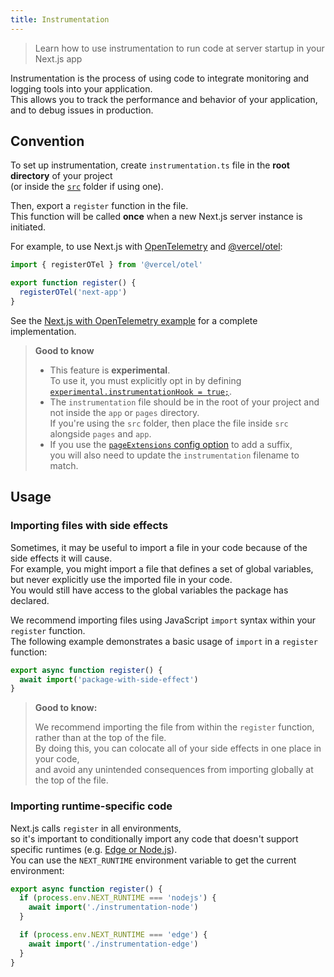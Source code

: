 ```yaml
---
title: Instrumentation
---
```


> Learn how to use instrumentation to run code at server startup in your Next.js app

Instrumentation is the process of using code to integrate monitoring and logging tools into your application.  
This allows you to track the performance and behavior of your application, and to debug issues in production.

## Convention

To set up instrumentation, create `instrumentation.ts` file in the **root directory** of your project  
(or inside the [`src`](/next-page/building-your-application/configuring/src-directory) folder if using one).

Then, export a `register` function in the file.  
This function will be called **once** when a new Next.js server instance is initiated.

For example, to use Next.js with [OpenTelemetry](https://opentelemetry.io/) and [@vercel/otel](https://vercel.com/docs/observability/otel-overview):

```ts filename="instrumentation.ts"
import { registerOTel } from '@vercel/otel'

export function register() {
  registerOTel('next-app')
}
```

See the [Next.js with OpenTelemetry example](https://github.com/vercel/next.js/tree/canary/examples/with-opentelemetry) for a complete implementation.

> **Good to know**
>
> - This feature is **experimental**.  
>   To use it, you must explicitly opt in by defining [`experimental.instrumentationHook = true;`](/next-page/api-reference/next-config-js/instrumentationHook).
> - The `instrumentation` file should be in the root of your project and not inside the `app` or `pages` directory.  
>   If you're using the `src` folder, then place the file inside `src` alongside `pages` and `app`.
> - If you use the [`pageExtensions` config option](/next-page/api-reference/next-config-js/pageExtensions) to add a suffix,  
>   you will also need to update the `instrumentation` filename to match.

## Usage

### Importing files with side effects

Sometimes, it may be useful to import a file in your code because of the side effects it will cause.  
For example, you might import a file that defines a set of global variables,  
but never explicitly use the imported file in your code.  
You would still have access to the global variables the package has declared.

We recommend importing files using JavaScript `import` syntax within your `register` function.  
The following example demonstrates a basic usage of `import` in a `register` function:

```ts filename="instrumentation.ts"
export async function register() {
  await import('package-with-side-effect')
}
```

> **Good to know:**
>
> We recommend importing the file from within the `register` function, rather than at the top of the file.  
> By doing this, you can colocate all of your side effects in one place in your code,  
> and avoid any unintended consequences from importing globally at the top of the file.

### Importing runtime-specific code

Next.js calls `register` in all environments,  
so it's important to conditionally import any code that doesn't support specific runtimes (e.g. [Edge or Node.js](/next-page/building-your-application/rendering/edge-and-nodejs-runtimes)).  
You can use the `NEXT_RUNTIME` environment variable to get the current environment:

```ts filename="instrumentation.ts"
export async function register() {
  if (process.env.NEXT_RUNTIME === 'nodejs') {
    await import('./instrumentation-node')
  }

  if (process.env.NEXT_RUNTIME === 'edge') {
    await import('./instrumentation-edge')
  }
}
```
